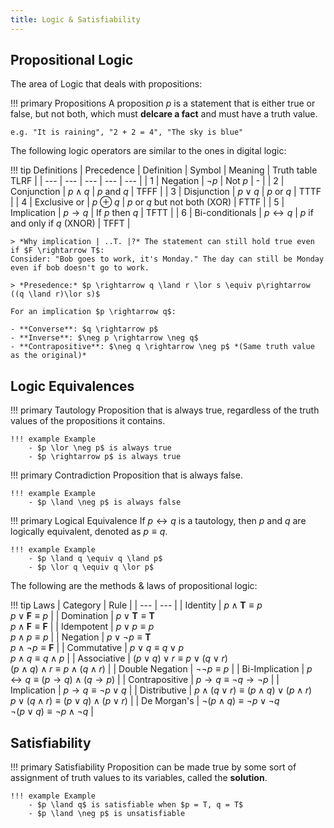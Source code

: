```yaml
---
title: Logic & Satisfiability
---
```


## Propositional Logic

The area of Logic that deals with propositions:

!!! primary Propositions
    A proposition $p$ is a statement that is either true or false, but not both, which must **delcare a fact** and must have a truth value.

    e.g. "It is raining", "2 + 2 = 4", "The sky is blue"

The following logic operators are similar to the ones in digital logic:

!!! tip Definitions
    | Precedence | Definition | Symbol | Meaning | Truth table TLRF |
    | --- | --- | --- | --- | --- | 
    | 1 | Negation | $\neg p$ | Not $p$ | - |
    | 2 | Conjunction | $p \land q$ | $p$ and $q$ | TFFF | 
    | 3 | Disjunction | $p \lor q$ | $p$ or $q$ | TTTF | 
    | 4 | Exclusive or | $p \oplus q$ | $p$ or $q$ but not both (XOR) | FTTF | 
    | 5 | Implication | $p \rightarrow q$ | If $p$ then $q$ | TFTT |
    | 6 | Bi-conditionals | $p \leftrightarrow q$ | $p$ if and only if $q$ (XNOR) | TFFT | 

    > *Why implication | ..T. |?* The statement can still hold true even if $F \rightarrow T$:
    Consider: "Bob goes to work, it's Monday." The day can still be Monday even if bob doesn't go to work.

    > *Presedence:* $p \rightarrow q \land r \lor s \equiv p\rightarrow ((q \land r)\lor s)$
    
    For an implication $p \rightarrow q$:

    - **Converse**: $q \rightarrow p$
    - **Inverse**: $\neg p \rightarrow \neg q$
    - **Contrapositive**: $\neg q \rightarrow \neg p$ *(Same truth value as the original)*

## Logic Equivalences

!!! primary Tautology
    Proposition that is always true, regardless of the truth values of the propositions it contains.

    !!! example Example
        - $p \lor \neg p$ is always true
        - $p \rightarrow p$ is always true

!!! primary Contradiction
    Proposition that is always false.

    !!! example Example
        - $p \land \neg p$ is always false

!!! primary Logical Equivalence 
    If $p \leftrightarrow q$ is a tautology, then $p$ and $q$ are logically equivalent, denoted as $p \equiv q$.

    !!! example Example
        - $p \land q \equiv q \land p$
        - $p \lor q \equiv q \lor p$

The following are the methods & laws of propositional logic:

!!! tip Laws 
    | Category | Rule |
    | --- | --- |
    | Identity | $p \land \mathbf{T} \equiv p$ <br/> $p \lor \mathbf{F} \equiv p$ |
    | Domination | $p \lor \mathbf{T} \equiv \mathbf{T}$ <br/> $p \land \mathbf{F} \equiv \mathbf{F}$ |
    | Idempotent | $p \lor p \equiv p$ <br/> $p \land p \equiv p$ |
    | Negation | $p \lor \neg p \equiv \mathbf{T}$ <br/> $p \land \neg p \equiv \mathbf{F}$ |
    | Commutative | $p \lor q \equiv q \lor p$ <br/> $p \land q \equiv q \land p$ |
    | Associative | $(p \lor q) \lor r \equiv p \lor (q \lor r)$ <br/> $(p \land q) \land r \equiv p \land (q \land r)$ |
    | Double Negation | $\neg \neg p \equiv p$ |
    | Bi-Implication | $p \leftrightarrow q \equiv (p \rightarrow q) \land (q \rightarrow p)$ |
    | Contrapositive | $p \rightarrow q \equiv \neg q \rightarrow \neg p$ |
    | Implication | $p \rightarrow q \equiv \neg p \lor q$ |
    | Distributive | $p \land (q \lor r) \equiv (p \land q) \lor (p \land r)$ <br/> $p \lor (q \land r) \equiv (p \lor q) \land (p \lor r)$ |
    | De Morgan's | $\neg (p \land q) \equiv \neg p \lor \neg q$ <br/> $\neg (p \lor q) \equiv \neg p \land \neg q$ |


## Satisfiability

!!! primary Satisfiability
    Proposition can be made true by some sort of assignment of truth values to its variables, called the **solution**.

    !!! example Example
        - $p \land q$ is satisfiable when $p = T, q = T$
        - $p \land \neg p$ is unsatisfiable